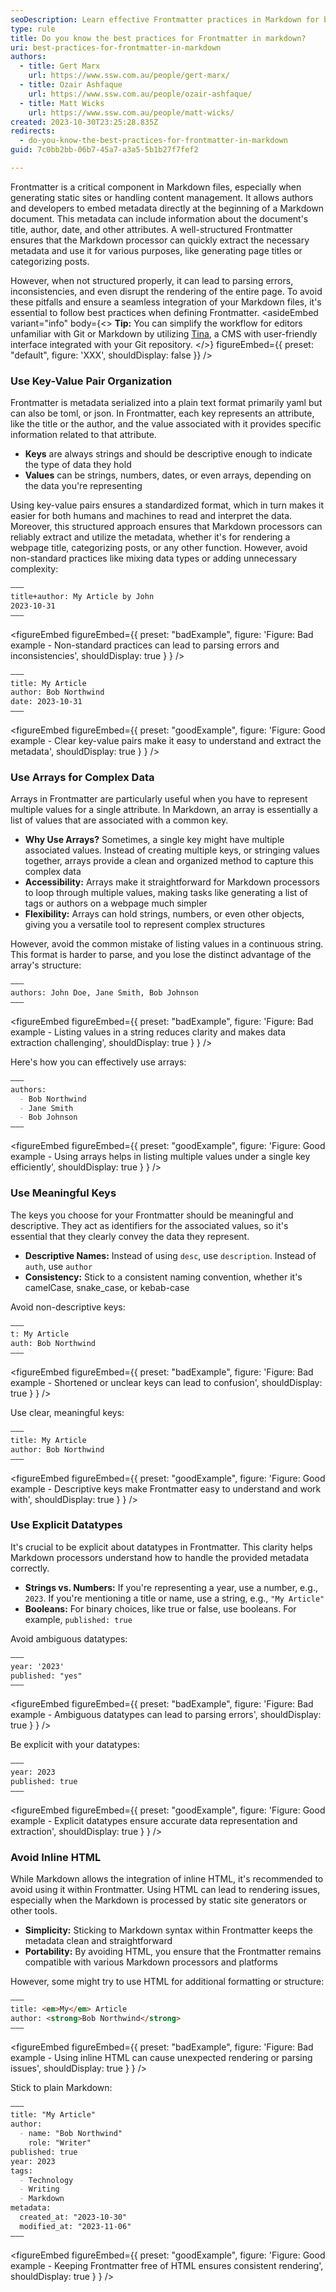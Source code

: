 ```yaml
---
seoDescription: Learn effective Frontmatter practices in Markdown for better metadata management, seamless integration with static site generators, and improved content organization.
type: rule
title: Do you know the best practices for Frontmatter in markdown?
uri: best-practices-for-frontmatter-in-markdown
authors:
  - title: Gert Marx
    url: https://www.ssw.com.au/people/gert-marx/
  - title: Ozair Ashfaque
    url: https://www.ssw.com.au/people/ozair-ashfaque/
  - title: Matt Wicks
    url: https://www.ssw.com.au/people/matt-wicks/
created: 2023-10-30T23:25:28.835Z
redirects:
  - do-you-know-the-best-practices-for-frontmatter-in-markdown
guid: 7c0bb2bb-06b7-45a7-a3a5-5b1b27f7fef2

---
```


Frontmatter is a critical component in Markdown files, especially when generating static sites or handling content management. It allows authors and developers to embed metadata directly at the beginning of a Markdown document. This metadata can include information about the document's title, author, date, and other attributes. A well-structured Frontmatter ensures that the Markdown processor can quickly extract the necessary metadata and use it for various purposes, like generating page titles or categorizing posts.

However, when not structured properly, it can lead to parsing errors, inconsistencies, and even disrupt the rendering of the entire page. To avoid these pitfalls and ensure a seamless integration of your Markdown files, it's essential to follow best practices when defining Frontmatter.
<asideEmbed
  variant="info"
  body={<>
    **Tip:** You can simplify the workflow for editors unfamiliar with Git or Markdown by utilizing [Tina](https://tina.io), a CMS with user-friendly interface integrated with your Git repository.
  </>}
  figureEmbed={{
    preset: "default",
    figure: 'XXX',
    shouldDisplay: false
  }}
/>

### Use Key-Value Pair Organization

Frontmatter is metadata serialized into a plain text format primarily yaml but can also be toml, or json. In Frontmatter, each key represents an attribute, like the title or the author, and the value associated with it provides specific information related to that attribute.

* **Keys** are always strings and should be descriptive enough to indicate the type of data they hold
* **Values** can be strings, numbers, dates, or even arrays, depending on the data you're representing

Using key-value pairs ensures a standardized format, which in turn makes it easier for both humans and machines to read and interpret the data. Moreover, this structured approach ensures that Markdown processors can reliably extract and utilize the metadata, whether it's for rendering a webpage title, categorizing posts, or any other function.
However, avoid non-standard practices like mixing data types or adding unnecessary complexity:

```md
–––
title+author: My Article by John
2023-10-31
–––
```

<figureEmbed figureEmbed={{
  preset: "badExample",
  figure: 'Figure: Bad example - Non-standard practices can lead to parsing errors and inconsistencies',
  shouldDisplay: true
} } />


```md
–––
title: My Article
author: Bob Northwind
date: 2023-10-31
–––
```

<figureEmbed figureEmbed={{
  preset: "goodExample",
  figure: 'Figure: Good example - Clear key-value pairs make it easy to understand and extract the metadata',
  shouldDisplay: true
} } />


### Use Arrays for Complex Data

Arrays in Frontmatter are particularly useful when you have to represent multiple values for a single attribute. In Markdown, an array is essentially a list of values that are associated with a common key.

* **Why Use Arrays?** Sometimes, a single key might have multiple associated values. Instead of creating multiple keys, or stringing values together, arrays provide a clean and organized method to capture this complex data
* **Accessibility:** Arrays make it straightforward for Markdown processors to loop through multiple values, making tasks like generating a list of tags or authors on a webpage much simpler
* **Flexibility:** Arrays can hold strings, numbers, or even other objects, giving you a versatile tool to represent complex structures

However, avoid the common mistake of listing values in a continuous string. This format is harder to parse, and you lose the distinct advantage of the array's structure:

```md
–––
authors: John Doe, Jane Smith, Bob Johnson
–––
```

<figureEmbed figureEmbed={{
  preset: "badExample",
  figure: 'Figure: Bad example - Listing values in a string reduces clarity and makes data extraction challenging',
  shouldDisplay: true
} } />


Here's how you can effectively use arrays:

```md
–––
authors:
  - Bob Northwind
  - Jane Smith
  - Bob Johnson
–––
```

<figureEmbed figureEmbed={{
  preset: "goodExample",
  figure: 'Figure: Good example - Using arrays helps in listing multiple values under a single key efficiently',
  shouldDisplay: true
} } />


### Use Meaningful Keys

The keys you choose for your Frontmatter should be meaningful and descriptive. They act as identifiers for the associated values, so it's essential that they clearly convey the data they represent.

* **Descriptive Names:** Instead of using `desc`, use `description`. Instead of `auth`, use `author`
* **Consistency:** Stick to a consistent naming convention, whether it's camelCase, snake_case, or kebab-case

Avoid non-descriptive keys:

``` md
–––
t: My Article
auth: Bob Northwind
–––
```

<figureEmbed figureEmbed={{
  preset: "badExample",
  figure: 'Figure: Bad example - Shortened or unclear keys can lead to confusion',
  shouldDisplay: true
} } />


Use clear, meaningful keys:

``` md
–––
title: My Article
author: Bob Northwind
–––
```

<figureEmbed figureEmbed={{
  preset: "goodExample",
  figure: 'Figure: Good example - Descriptive keys make Frontmatter easy to understand and work with',
  shouldDisplay: true
} } />


### Use Explicit Datatypes

It's crucial to be explicit about datatypes in Frontmatter. This clarity helps Markdown processors understand how to handle the provided metadata correctly.

* **Strings vs. Numbers:** If you're representing a year, use a number, e.g., `2023`. If you're mentioning a title or name, use a string, e.g., `"My Article"`
* **Booleans:** For binary choices, like true or false, use booleans. For example, `published: true`

Avoid ambiguous datatypes:

``` md
–––
year: '2023'
published: "yes"
–––
```

<figureEmbed figureEmbed={{
  preset: "badExample",
  figure: 'Figure: Bad example - Ambiguous datatypes can lead to parsing errors',
  shouldDisplay: true
} } />


Be explicit with your datatypes:

``` md
–––
year: 2023
published: true
–––
```

<figureEmbed figureEmbed={{
  preset: "goodExample",
  figure: 'Figure: Good example - Explicit datatypes ensure accurate data representation and extraction',
  shouldDisplay: true
} } />


### Avoid Inline HTML

While Markdown allows the integration of inline HTML, it's recommended to avoid using it within Frontmatter. Using HTML can lead to rendering issues, especially when the Markdown is processed by static site generators or other tools.

* **Simplicity:** Sticking to Markdown syntax within Frontmatter keeps the metadata clean and straightforward
* **Portability:** By avoiding HTML, you ensure that the Frontmatter remains compatible with various Markdown processors and platforms

However, some might try to use HTML for additional formatting or structure:

``` md
–––
title: <em>My</em> Article
author: <strong>Bob Northwind</strong>
–––
```

<figureEmbed figureEmbed={{
  preset: "badExample",
  figure: 'Figure: Bad example - Using inline HTML can cause unexpected rendering or parsing issues',
  shouldDisplay: true
} } />


Stick to plain Markdown:

``` md
–––
title: "My Article"
author:
  - name: "Bob Northwind"
    role: "Writer"
published: true
year: 2023
tags:
  - Technology
  - Writing
  - Markdown
metadata:
  created_at: "2023-10-30"
  modified_at: "2023-11-06"
–––
```

<figureEmbed figureEmbed={{
  preset: "goodExample",
  figure: 'Figure: Good example - Keeping Frontmatter free of HTML ensures consistent rendering',
  shouldDisplay: true
} } />

